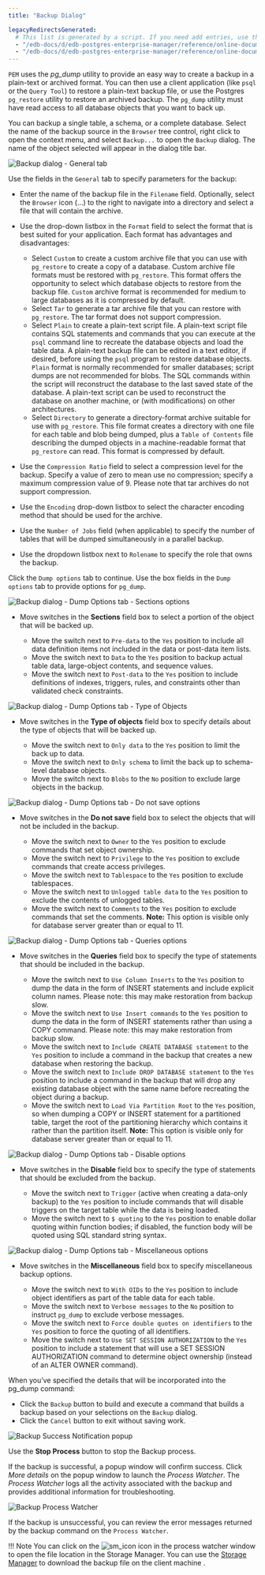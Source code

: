 ```yaml
---
title: "Backup Dialog"

legacyRedirectsGenerated:
  # This list is generated by a script. If you need add entries, use the `legacyRedirects` key.
  - "/edb-docs/d/edb-postgres-enterprise-manager/reference/online-documentation/8.0/backup_dialog.html"
  - "/edb-docs/d/edb-postgres-enterprise-manager/reference/online-documentation/latest/backup_dialog.html"
---
```


<div id="backup_dialog" class="registered_link"></div>

`PEM` uses the *pg_dump* utility to provide an easy way to create a backup in a plain-text or archived format. You can then use a client application (like `psql` or the `Query Tool`) to restore a plain-text backup file, or use the Postgres `pg_restore` utility to restore an archived backup. The `pg_dump` utility must have read access to all database objects that you want to back up.

You can backup a single table, a schema, or a complete database. Select the name of the backup source in the `Browser` tree control, right click to open the context menu, and select `Backup...` to open the `Backup` dialog. The name of the object selected will appear in the dialog title bar.

![Backup dialog - General tab](../images/backup_general.png)

Use the fields in the `General` tab to specify parameters for the backup:

-   Enter the name of the backup file in the `Filename` field. Optionally, select the `Browser` icon (...) to the right to navigate into a directory and select a file that will contain the archive.

-   Use the drop-down listbox in the `Format` field to select the format that is best suited for your application. Each format has advantages and disadvantages:

    -   Select `Custom` to create a custom archive file that you can use with `pg_restore` to create a copy of a database. Custom archive file formats must be restored with `pg_restore`. This format offers the opportunity to select which database objects to restore from the backup file. `Custom` archive format is recommended for medium to large databases as it is compressed by default.
    -   Select `Tar` to generate a tar archive file that you can restore with `pg_restore`. The tar format does not support compression.
    -   Select `Plain` to create a plain-text script file. A plain-text script file contains SQL statements and commands that you can execute at the `psql` command line to recreate the database objects and load the table data. A plain-text backup file can be edited in a text editor, if desired, before using the `psql` program to restore database objects. `Plain` format is normally recommended for smaller databases; script dumps are not recommended for blobs. The SQL commands within the script will reconstruct the database to the last saved state of the database. A plain-text script can be used to reconstruct the database on another machine, or (with modifications) on other architectures.
    -   Select `Directory` to generate a directory-format archive suitable for use with `pg_restore`. This file format creates a directory with one file for each table and blob being dumped, plus a `Table of Contents` file describing the dumped objects in a machine-readable format that `pg_restore` can read. This format is compressed by default.

-   Use the `Compression Ratio` field to select a compression level for the backup. Specify a value of zero to mean use no compression; specify a maximum compression value of 9. Please note that tar archives do not support compression.

-   Use the `Encoding` drop-down listbox to select the character encoding method that should be used for the archive.

-   Use the `Number of Jobs` field (when applicable) to specify the number of tables that will be dumped simultaneously in a parallel backup.

-   Use the dropdown listbox next to `Rolename` to specify the role that owns the backup.

Click the `Dump options` tab to continue. Use the box fields in the `Dump options` tab to provide options for `pg_dump`.

![Backup dialog - Dump Options tab - Sections options](../images/backup_sections.png)

-   Move switches in the **Sections** field box to select a portion of the object that will be backed up.

    -   Move the switch next to `Pre-data` to the `Yes` position to include all data definition items not included in the data or post-data item lists.
    -   Move the switch next to `Data` to the `Yes` position to backup actual table data, large-object contents, and sequence values.
    -   Move the switch next to `Post-data` to the `Yes` position to include definitions of indexes, triggers, rules, and constraints other than validated check constraints.

![Backup dialog - Dump Options tab - Type of Objects](../images/backup_objects.png)

-   Move switches in the **Type of objects** field box to specify details about the type of objects that will be backed up.

    -   Move the switch next to `Only data` to the `Yes` position to limit the back up to data.
    -   Move the switch next to `Only schema` to limit the back up to schema-level database objects.
    -   Move the switch next to `Blobs` to the `No` position to exclude large objects in the backup.

![Backup dialog - Dump Options tab - Do not save options](../images/backup_do_not_save.png)

-   Move switches in the **Do not save** field box to select the objects that will not be included in the backup.

    -   Move the switch next to `Owner` to the `Yes` position to exclude commands that set object ownership.
    -   Move the switch next to `Privilege` to the `Yes` position to exclude commands that create access privileges.
    -   Move the switch next to `Tablespace` to the `Yes` position to exclude tablespaces.
    -   Move the switch next to `Unlogged table data` to the `Yes` position to exclude the contents of unlogged tables.
    -   Move the switch next to `Comments` to the `Yes` position to exclude commands that set the comments. **Note:** This option is visible only for database server greater than or equal to 11.

![Backup dialog - Dump Options tab - Queries options](../images/backup_queries.png)

-   Move switches in the **Queries** field box to specify the type of statements that should be included in the backup.

    -   Move the switch next to `Use Column Inserts` to the `Yes` position to dump the data in the form of INSERT statements and include explicit column names. Please note: this may make restoration from backup slow.
    -   Move the switch next to `Use Insert commands` to the `Yes` position to dump the data in the form of INSERT statements rather than using a COPY command. Please note: this may make restoration from backup slow.
    -   Move the switch next to `Include CREATE DATABASE statement` to the `Yes` position to include a command in the backup that creates a new database when restoring the backup.
    -   Move the switch next to `Include DROP DATABASE statement` to the `Yes` position to include a command in the backup that will drop any existing database object with the same name before recreating the object during a backup.
    -   Move the switch next to `Load Via Partition Root` to the `Yes` position, so when dumping a COPY or INSERT statement for a partitioned table, target the root of the partitioning hierarchy which contains it rather than the partition itself. **Note:** This option is visible only for database server greater than or equal to 11.

![Backup dialog - Dump Options tab - Disable options](../images/backup_disable.png)

-   Move switches in the **Disable** field box to specify the type of statements that should be excluded from the backup.

    -   Move the switch next to `Trigger` (active when creating a data-only backup) to the `Yes` position to include commands that will disable triggers on the target table while the data is being loaded.
    -   Move the switch next to `$ quoting` to the `Yes` position to enable dollar quoting within function bodies; if disabled, the function body will be quoted using SQL standard string syntax.

![Backup dialog - Dump Options tab - Miscellaneous options](../images/backup_miscellaneous.png)

-   Move switches in the **Miscellaneous** field box to specify miscellaneous backup options.

    -   Move the switch next to `With OIDs` to the `Yes` position to include object identifiers as part of the table data for each table.
    -   Move the switch next to `Verbose messages` to the `No` position to instruct `pg_dump` to exclude verbose messages.
    -   Move the switch next to `Force double quotes on identifiers` to the `Yes` position to force the quoting of all identifiers.
    -   Move the switch next to `Use SET SESSION AUTHORIZATION` to the `Yes` position to include a statement that will use a SET SESSION AUTHORIZATION command to determine object ownership (instead of an ALTER OWNER command).

When you’ve specified the details that will be incorporated into the pg_dump command:

-   Click the `Backup` button to build and execute a command that builds a backup based on your selections on the `Backup` dialog.
-   Click the `Cancel` button to exit without saving work.

![Backup Success Notification popup](../images/backup_messages.png)

Use the **Stop Process** button to stop the Backup process.

If the backup is successful, a popup window will confirm success. Click *More details* on the popup window to launch the *Process Watcher*. The *Process Watcher* logs all the activity associated with the backup and provides additional information for troubleshooting.

![Backup Process Watcher](../images/backup_process_watcher.png)

If the backup is unsuccessful, you can review the error messages returned by the backup command on the `Process Watcher`.

!!! Note
    You can click on the ![sm_icon](../images/sm_icon.png) icon in the process watcher window to open the file location in the Storage Manager. You can use the [Storage Manager](05_storage_manager/#storage_manager) to download the backup file on the client machine .
